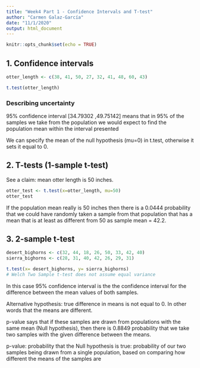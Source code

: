 ```yaml
---
title: "Week4 Part 1 - Confidence Intervals and T-test"
author: "Carmen Galaz-García"
date: "11/1/2020"
output: html_document
---
```


```r
knitr::opts_chunk$set(echo = TRUE)
```

## 1. Confidence intervals

```r
otter_length <- c(38, 41, 50, 27, 32, 41, 48, 60, 43)

t.test(otter_length)
```
### Describing uncertainty 
95% confidence interval [34.79302 ,49.75142] means that in
95% of the samples we take from the population we would expect to find the population mean within the interval presented

We can specify the mean of the null hypothesis (mu=0) in t.test, otherwise it sets it equal to 0.

## 2. T-tests (1-sample t-test)

See a claim: mean otter length is 50 inches. 

```r
otter_test <- t.test(x=otter_length, mu=50)
otter_test
```

If the population mean really is 50 inches then there is a 0.0444 probability that we could have randomly taken a sample from that population that has a mean that is at least as different from 50 as sample mean = 42.2.


## 3. 2-sample t-test
```r
desert_bighorns <- c(32, 44, 18, 26, 50, 33, 42, 40)
sierra_bighorns <- c(28, 31, 40, 42, 26, 29, 31)

t.test(x= desert_bighorns, y= sierra_bighorns) 
# Welch Two Sample t-test does not assume equal variance
```
In this case 95% confidence interval is the the confidence interval for the difference between the mean values of both samples. 

Alternative hypothesis: true difference in means is not equal to 0. 
In other words that the means are different. 

p-value says that if these samples are drawn from populations with the same mean (Null hypothesis), then there is 0.8849 probability that we take two samples with the given difference between the means.

p-value: probability that the Null hypothesis is true: probability of our two samples being drawn from a single population, based on comparing how different the means of the samples are






